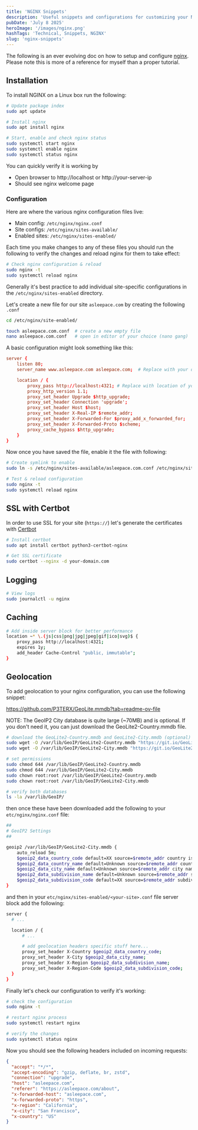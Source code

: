 ```yaml
---
title: 'NGINX Snippets'
description: 'Useful snippets and configurations for customizing your NGINX server.'
pubDate: 'July 8 2025'
heroImage: '/images/nginx.png'
hashTags: 'Technical, Snippets, NGINX'
slug: 'nginx-snippets'
---
```


The following is an ever evolving doc on how to setup and configure [nginx](https://nginx.org/). Please note this is more of a reference for myself than a proper tutorial.

## Installation

To install NGINX on a Linux box run the following:

```bash
# Update package index
sudo apt update

# Install nginx
sudo apt install nginx

# Start, enable and check nginx status
sudo systemctl start nginx
sudo systemctl enable nginx
sudo systemctl status nginx
```

You can quickly verify it is working by

- Open browser to http://localhost or http://your-server-ip
- Should see nginx welcome page

### Configuration

Here are where the various nginx configuration files live:

- Main config: `/etc/nginx/nginx.conf`
- Site configs: `/etc/nginx/sites-available/`
- Enabled sites: `/etc/nginx/sites-enabled/`

Each time you make changes to any of these files you should run the following to verify the changes and reload nginx for them to take effect:

```bash
# Check nginx configuration & reload
sudo nginx -t
sudo systemctl reload nginx
```

Generally it's best practice to add individual site-specific configurations in the `/etc/nginx/sites-enabled` directory. 

Let's create a new file for our site `asleepace.com` by creating the following `.conf`

```bash
cd /etc/nginx/site-enabled/

touch asleepace.com.conf  # create a new empty file
nano asleepace.com.conf   # open in editor of your choice (nano gang)
```

A basic configuration might look something like this:

```conf
server {
    listen 80;
    server_name www.asleepace.com asleepace.com;  # Replace with your domain or use _ for default

    location / {
        proxy_pass http://localhost:4321; # Replace with location of your web app
        proxy_http_version 1.1;
        proxy_set_header Upgrade $http_upgrade;
        proxy_set_header Connection 'upgrade';
        proxy_set_header Host $host;
        proxy_set_header X-Real-IP $remote_addr;
        proxy_set_header X-Forwarded-For $proxy_add_x_forwarded_for;
        proxy_set_header X-Forwarded-Proto $scheme;
        proxy_cache_bypass $http_upgrade;
    }
}
```

Now once you have saved the file, enable it the file with following:

```bash
# Create symlink to enable
sudo ln -s /etc/nginx/sites-available/asleepace.com.conf /etc/nginx/sites-enabled/

# Test & reload configuration
sudo nginx -t  
sudo systemctl reload nginx
```

## SSL with Certbot

In order to use SSL for your site (`https://`) let's generate the certificates with [Certbot](https://certbot.eff.org/)

```bash
# Install certbot
sudo apt install certbot python3-certbot-nginx

# Get SSL certificate
sudo certbot --nginx -d your-domain.com
```

## Logging 

```bash
# View logs
sudo journalctl -u nginx
```

## Caching

```bash
# Add inside server block for better performance
location ~* \.(js|css|png|jpg|jpeg|gif|ico|svg)$ {
    proxy_pass http://localhost:4321;
    expires 1y;
    add_header Cache-Control "public, immutable";
}
```

## Geolocation

To add geolocation to your nginx configuration, you can use the following snippet:

https://github.com/P3TERX/GeoLite.mmdb?tab=readme-ov-file

NOTE: The GeoIP2 City database is quite large (~70MB) and is optional. 
If you don't need it, you can just download the GeoLite2-Country.mmdb file.  

```bash
# download the GeoLite2-Country.mmdb and GeoLite2-City.mmdb (optional)
sudo wget -O /var/lib/GeoIP/GeoLite2-Country.mmdb "https://git.io/GeoLite2-Country.mmdb"
sudo wget -O /var/lib/GeoIP/GeoLite2-City.mmdb "https://git.io/GeoLite2-City.mmdb"

# set permissions
sudo chmod 644 /var/lib/GeoIP/GeoLite2-Country.mmdb
sudo chmod 644 /var/lib/GeoIP/GeoLite2-City.mmdb
sudo chown root:root /var/lib/GeoIP/GeoLite2-Country.mmdb
sudo chown root:root /var/lib/GeoIP/GeoLite2-City.mmdb

# verify both databases
ls -la /var/lib/GeoIP/
```

then once these have been downloaded add the following to your `etc/nginx/nginx.conf` file:

```bash
##
# GeoIP2 Settings
##

geoip2 /var/lib/GeoIP/GeoLite2-City.mmdb {
    auto_reload 5m;
    $geoip2_data_country_code default=XX source=$remote_addr country iso_code;
    $geoip2_data_country_name default=Unknown source=$remote_addr country names en;
    $geoip2_data_city_name default=Unknown source=$remote_addr city names en;
    $geoip2_data_subdivision_name default=Unknown source=$remote_addr subdivisions 0 names en;
    $geoip2_data_subdivision_code default=XX source=$remote_addr subdivisions 0 iso_code;
}
```

and then in your `etc/nginx/sites-enabled/<your-site>.conf` file server block add the following:

```bash
server {
  # ...

  location / {
      # ...

      # add geolocation headers specific stuff here...
      proxy_set_header X-Country $geoip2_data_country_code;
      proxy_set_header X-City $geoip2_data_city_name;
      proxy_set_header X-Region $geoip2_data_subdivision_name;
      proxy_set_header X-Region-Code $geoip2_data_subdivision_code;
  }
}
```

Finally let's check our configuration to verify it's working:

```bash
# check the configuration
sudo nginx -t

# restart nginx process
sudo systemctl restart nginx

# verify the changes
sudo systemctl status nginx
```

Now you should see the following headers included on incoming requests:

```json
{
  "accept": "*/*",
  "accept-encoding": "gzip, deflate, br, zstd",
  "connection": "upgrade",
  "host": "asleepace.com",
  "referer": "https://asleepace.com/about",
  "x-forwarded-host": "asleepace.com",
  "x-forwarded-proto": "https",
  "x-region": "California",
  "x-city": "San Francisco",
  "x-country": "US"
}